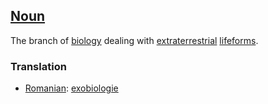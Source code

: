== [[Noun]] ==

The branch of [[biology]] dealing with [[extraterrestrial]] [[lifeforms]].
===Translation===
*[[Romanian]]: [[exobiologie]]